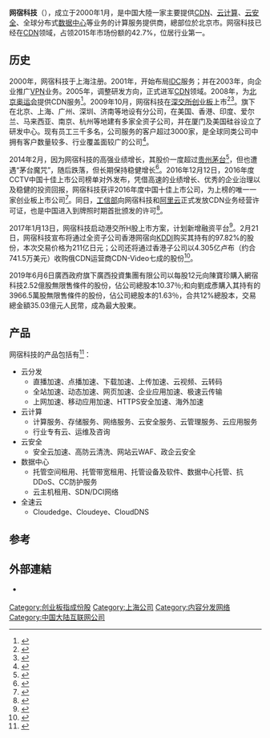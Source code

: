 {{Infobox company
| name             = 网宿科技股份有限公司
| logo             =  
| caption          = 
| type             = [[上市公司|上市公司]]
| traded_as        = {{unbulleted list|{{SZSE|300017}}|[[深证成指|深证成指]]|[[沪深300|沪深300]]}} 
| products         = {{le|网页加速器|Web accelerator|网页加速}}<br>[[流媒体|流媒体]]加速<br>[[企业级软件|企业级软件]]加速
| foundation       = {{Start date|2000}}
| predecessor = 
| founder          = 陈宝珍<br><small>（联合创始人）</small>
| location_city    = [[北京市|北京市]]
| location_country = {{PRC}}
| key_people       = [https://www.bloomberg.com/profiles/people/16544379-chengyan-liu 刘成彦]<ref name="Google Finance">{{cite news|title=Shanghai Wangsu Science & Technology Co.(SHE:300017)|url=https://www.google.com/finance?cid=12779499|agency=Google Finance|date=April 25, 2017|accessdate=2018-01-26|archive-date=2017-04-27|archive-url=https://web.archive.org/web/20170427011657/https://www.google.com/finance?cid=12779499|dead-url=no}}</ref><br><small>（董事长、总经理）</small><br>洪珂<br><small>（副董事长、副总裁、首席技术官）</small><br>蒋薇<br><small>（副总经理、财务总监）</small><br>周丽萍<br><small>（副总裁、董事会秘书）</small><br>储敏健<br><small>（副总裁）</small>
| assets           = 
| equity           = 
| owner            = 
| num_employees    = 2,846 <ref name="Wangsu Science & Technology Co., Ltd. - Bloomberg Company Profile">{{cite news|title=ChinaNetCenter|url=https://www.bloomberg.com/research/stocks/snapshot/snapshot.asp?capId=69237321|agency=Bloomberg|date=April 25, 2017|accessdate=2018-01-26|archive-date=2019-06-07|archive-url=https://web.archive.org/web/20190607192543/https://www.bloomberg.com/research/stocks/snapshot/snapshot.asp?capId=69237321|dead-url=no}}</ref>
| parent           = 
| divisions        = 
| subsid           = Quantil, Inc.<ref name="QUANTIL Inc. - Bloomberg Company Profile">{{cite news|title=Quantil, Inc.: Private Company Information|url=https://www.bloomberg.com/research/stocks/private/snapshot.asp?privcapid=340612057|agency=Bloomberg|date=April 25, 2017|accessdate=2018-01-26|archive-date=2019-06-07|archive-url=https://web.archive.org/web/20190607071713/https://www.bloomberg.com/research/stocks/private/snapshot.asp?privcapid=340612057|dead-url=no}}</ref><br>Quantil Networks, Inc.<ref name="FindTheCompany">{{cite news|title=Quantil Networks, Inc. in Pasadena, CA|url=http://listings.findthecompany.com/l/770266880/Quantil-Networks-Inc-in-Pasadena-CA|agency=FindTheCompany|date=April 25, 2017}}</ref><br>Quantil Technology (Ireland) Limited<ref name="Vision-Net">{{cite news|title=Quantil Technology (Ireland) Limited - Irish Business Info|url=http://www.vision-net.ie/Company-Info/Quantil-Technology-Ireland-Limited-583297|agency=Vision-Net|date=April 25, 2017|accessdate=2018-01-26|archive-date=2019-06-17|archive-url=https://web.archive.org/web/20190617211821/https://www.vision-net.ie/Company-Info/Quantil-Technology-Ireland-Limited-583297|dead-url=no}}</ref>
| homepage         = {{URL|https://www.wangsu.com/}}
| footnotes        = 
| intl             = 
}}
'''网宿科技'''（{{lang-en|ChinaNetCenter}}），成立于2000年1月，是中国大陸一家主要提供[[CDN|CDN]]、[[云计算|云计算]]、[[云安全|云安全]]、全球分布式[[数据中心|数据中心]]等业务的计算服务提供商，總部位於北京市。网宿科技已经在[[CDN|CDN]]领域，占领2015年市场份额的42.7%，位居行业第一。

== 历史 ==
2000年，网宿科技于上海注册。2001年，开始布局[[数据中心|IDC]]服务；并在2003年，向企业推广[[VPN|VPN]]业务。2005年，调整研发方向，正式进军[[CDN|CDN]]领域。2008年，为[[2008年夏季奥林匹克运动会|北京奥运会]]提供CDN服务<ref>{{cite book|author1=丹阳|title=创业板投资入门与技巧|date=2010年1月|publisher=北京：经济管理出版社|isbn=978-7-5096-0817-3|pages=156-157|accessdate=2017-02-13}}</ref>。2009年10月，网宿科技在[[深交所创业板|深交所创业板]]上市<ref>{{cite book|author1=刘媛媛|title=PE价值创造 理论·技术·案例|date=2012年7月|publisher=北京：中国发展出版社|isbn=978-7-80234-809-7|pages=199-201|accessdate=2017-02-13}}</ref><ref>{{cite book|author1=余来文，王乔封，封智勇|title=云计算商业模式|date=2013年11月|publisher=福州：福建人民出版社|isbn=978-7-211-06821-0|pages=91-92|accessdate=2017-02-13}}</ref>。旗下在北京、上海、广州、深圳、济南等地设有分公司，在美国、香港、印度、爱尔兰、马来西亚、南京、杭州等地建有多家全资子公司，并在厦门及美国硅谷设立了研发中心。现有员工三千多名，公司服务的客户超过3000家，是全球同类公司中拥有客户数量较多、行业覆盖面较广的公司<ref>{{cite news|title=网宿科技:业绩再超预期，向全球互联网基础平台提供商迈进|url=http://finance.qq.com/a/20160714/028095.htm|accessdate=2017-02-13|agency=腾讯|archive-date=2017-02-13|archive-url=https://web.archive.org/web/20170213165657/http://finance.qq.com/a/20160714/028095.htm|dead-url=no}}</ref>。

2014年2月，因为网宿科技的高强业绩增长，其股价一度超过[[贵州茅台|贵州茅台]]<ref>{{cite news|title=茅台股价再次被超越 网宿科技成股价“一哥”|url=http://money.163.com/14/0210/09/9KNCA0PA00253B0H.html|accessdate=2017-02-13|agency=网易|archive-date=2014-04-28|archive-url=https://web.archive.org/web/20140428125339/http://money.163.com/14/0210/09/9KNCA0PA00253B0H.html|dead-url=no}}</ref>，但也遭遇“茅台魔咒”，随后跌落，但长期保持稳健增长<ref>{{cite news|title=“股王”业绩公布后跌停 网宿科技二度见光死|url=http://money.163.com/14/0226/01/9LVKUJEE00253B0H.html|accessdate=2017-02-13|agency=每日经济新闻|date=2014-02-26|archive-url=https://web.archive.org/web/20140924210246/http://money.163.com/14/0226/01/9LVKUJEE00253B0H.html|archive-date=2014-09-24|dead-url=yes}}</ref>。2016年12月12日，2016年度CCTV中国十佳上市公司榜单对外发布，凭借高速的业绩增长、优秀的企业治理以及稳健的投资回报，网宿科技获评2016年度中国十佳上市公司，为上榜的唯一一家创业板上市公司<ref>{{cite news|title=网宿科技获评2016中国十佳上市公司|url=http://news.xinhuanet.com/itown/2016-12/12/c_135899180.htm?from=singlemessage|accessdate=2017-02-13|agency=新华网|date=2016年12月12日}}</ref>。同日，[[工信部|工信部]]向网宿科技和[[阿里云|阿里云]]正式发放CDN业务经营许可证，也是中国进入到牌照时期首批颁发的许可<ref>{{cite news|title=网宿科技、阿里云获工信部首批CDN牌照 关注相关个股|url=http://money.163.com/16/1213/07/C85ATAT5002580S6.html#from=keyscan|accessdate=2017-02-13|agency=上海证券报}}</ref>。

2017年1月13日，网宿科技启动港交所H股上市方案，计划新增融资平台<ref>{{cite news|title=网宿科技启动H股上市 新增融资平台或为加速并购|url=http://money.163.com/17/0116/01/CAS8IUDH002580S6.html#from=keyscan|accessdate=2017-02-13|agency=证券日报-资本证券网|date=2017-01-16|archive-date=2017-02-22|archive-url=https://web.archive.org/web/20170222194041/http://money.163.com/17/0116/01/CAS8IUDH002580S6.html#from=keyscan|dead-url=no}}</ref>。2月21日，网宿科技宣布将通过全资子公司香港网宿向[[KDDI|KDDI]]购买其持有的{{le|CDNetworks}}97.82%的股份，本次交易价格为211亿日元；公司还将通过香港子公司以4.305亿卢布（约合741.5万美元）收购俄CDN运营商CDN-Video七成的股份<ref>{{cite news|title=网宿科技拟以211亿日元收购CDNetworks97%股份 _网易财经|url=http://money.163.com/17/0222/02/CDRJ5Q70002580S6.html|accessdate=2017-02-21|work=证券日报-资本证券网|archive-date=2018-01-20|archive-url=https://web.archive.org/web/20180120083804/http://money.163.com/17/0222/02/CDRJ5Q70002580S6.html|dead-url=no}}</ref>。

2019年6月6日廣西政府旗下廣西投資集團有限公司以每股12元向陳寶珍購入網宿科技2.52億股無限售條件的股份，佔公司總股本10.37％;和向劉成彥購入其持有的3966.5萬股無限售條件的股份，佔公司總股本的1.63％，合共12%總股本，交易總金額35.03億元人民幣，成為最大股東。

== 产品 ==
网宿科技的产品包括有<ref>{{cite news|title=方案简介|url=http://www.chinanetcenter.com/content/details3_387.html|accessdate=2017-02-13|agency=网宿科技|archive-date=2017-09-17|archive-url=https://web.archive.org/web/20170917041314/http://www.chinanetcenter.com/content/details3_387.html|dead-url=no}}</ref>：
*云分发
**直播加速、点播加速、下载加速、上传加速、云视频、云转码
**全站加速、动态加速、网页加速、企业应用加速、极速云传输
**上网加速、移动应用加速、HTTPS安全加速、海外加速
*云计算
**计算服务、存储服务、网络服务、云安全服务、云管理服务、云应用服务
**行业专有云、运维及咨询
*云安全
**安全云加速、高防云清洗、网站云WAF、政企云安全
*数据中心
**托管空间租用、托管带宽租用、托管设备及软件、数据中心托管、抗DDoS、CC防护服务
**云主机租用、SDN/DCI网络
*全速云
**Cloudedge、Cloudeye、CloudDNS

== 参考 ==
{{Reflist|2}}

== 外部連結 ==
* {{Official|https://www.wangsu.com/}} {{zh-cn}}
 
{{SZSECI}}
{{CSI-300}}
[[Category:创业板指成份股|Category:创业板指成份股]]
[[Category:上海公司|Category:上海公司]]
[[Category:内容分发网络|Category:内容分发网络]]
[[Category:中国大陆互联网公司|Category:中国大陆互联网公司]]